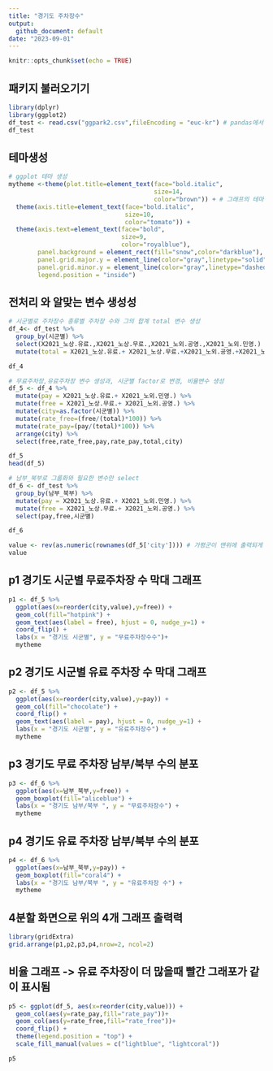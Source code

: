 ```yaml
---
title: "경기도 주차장수"
output:
  github_document: default
date: "2023-09-01"
---
```


```r
knitr::opts_chunk$set(echo = TRUE)
```

## 패키지 불러오기기

```r
library(dplyr)
library(ggplot2)
df_test <- read.csv("ggpark2.csv",fileEncoding = "euc-kr") # pandas에서 내보냈던 데이터셋
df_test
```

## 테마생성
```r
# ggplot 테마 생성
mytheme <-theme(plot.title=element_text(face="bold.italic",
                                        size=14,
                                        color="brown")) + # 그래프의 테마 변경
  theme(axis.title=element_text(face="bold.italic",
                                size=10,
                                color="tomato")) +
  theme(axis.text=element_text(face="bold",
                               size=9,
                               color="royalblue"),
        panel.background = element_rect(fill="snow",color="darkblue"),
        panel.grid.major.y = element_line(color="gray",linetype="solid"),
        panel.grid.minor.y = element_line(color="gray",linetype="dashed"),
        legend.position = "inside")

```

## 전처리 와 알맞는 변수 생성성
```r
# 시군별로 주차장수 종류별 주차장 수와 그의 합계 total 변수 생성
df_4<- df_test %>%
  group_by(시군별) %>%
  select(X2021_노상.유료.,X2021_노상.무료.,X2021_노외.공영.,X2021_노외.민영.) %>%
  mutate(total = X2021_노상.유료.+ X2021_노상.무료.+X2021_노외.공영.+X2021_노외.민영.)

df_4

# 무료주차장,유료주차장 변수 생성과, 시군별 factor로 변경, 비율변수 생성
df_5 <- df_4 %>%
  mutate(pay = X2021_노상.유료.+ X2021_노외.민영.) %>%
  mutate(free = X2021_노상.무료.+ X2021_노외.공영.) %>%
  mutate(city=as.factor(시군별)) %>%
  mutate(rate_free=(free/(total)*100)) %>%
  mutate(rate_pay=(pay/(total)*100)) %>%
  arrange(city) %>%
  select(free,rate_free,pay,rate_pay,total,city)

df_5
head(df_5)

# 남부_북부로 그룹화와 필요한 변수만 select
df_6 <- df_test %>%
  group_by(남부_북부) %>%
  mutate(pay = X2021_노상.유료.+ X2021_노외.민영.) %>%
  mutate(free = X2021_노상.무료.+ X2021_노외.공영.) %>%
  select(pay,free,시군별)

df_6

value <- rev(as.numeric(rownames(df_5['city']))) # 가평군이 맨위에 출력되게
value

```

## p1 경기도 시군별 무료주차장 수 막대 그래프
```r
p1 <- df_5 %>%
  ggplot(aes(x=reorder(city,value),y=free)) +
  geom_col(fill="hotpink") +
  geom_text(aes(label = free), hjust = 0, nudge_y=1) +
  coord_flip() +
  labs(x = "경기도 시군별", y = "무료주차장수수")+
  mytheme

```

## p2 경기도 시군별 유료 주차장 수 막대 그래프
```r
p2 <- df_5 %>%
  ggplot(aes(x=reorder(city,value),y=pay)) +
  geom_col(fill="chocolate") +
  coord_flip() +
  geom_text(aes(label = pay), hjust = 0, nudge_y=1) +
  labs(x = "경기도 시군별", y = "유료주차장수") +
  mytheme

```

## p3 경기도 무료 주차장 남부/북부 수의 분포
```r
p3 <- df_6 %>%
  ggplot(aes(x=남부_북부,y=free)) +
  geom_boxplot(fill="aliceblue") +
  labs(x = "경기도 남부/북부 ", y = "무료주차장수") +
  mytheme

```

## p4 경기도 유료 주차장 남부/북부 수의 분포
```r
p4 <- df_6 %>%
  ggplot(aes(x=남부_북부,y=pay)) +
  geom_boxplot(fill="coral4") +
  labs(x = "경기도 남부/북부 ", y = "유료주차장 수") +
  mytheme

```

## 4분할 화면으로 위의 4개 그래프 출력력
```r
library(gridExtra)
grid.arrange(p1,p2,p3,p4,nrow=2, ncol=2)

```

## 비율 그래프 -> 유료 주차장이 더 많을때 빨간 그래포가 같이 표시됨
```r
p5 <- ggplot(df_5, aes(x=reorder(city,value))) +
  geom_col(aes(y=rate_pay,fill="rate_pay"))+
  geom_col(aes(y=rate_free,fill="rate_free"))+
  coord_flip() +
  theme(legend.position = "top") +
  scale_fill_manual(values = c("lightblue", "lightcoral"))

p5

```
